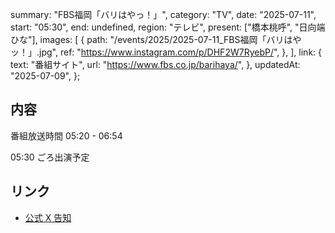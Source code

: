   summary: "FBS福岡「バリはやっ！」",
  category: "TV",
  date: "2025-07-11",
  start: "05:30",
  end: undefined,
  region: "テレビ",
  present: ["橋本桃呼", "日向端ひな"],
  images: [
    {
      path: "/events/2025/2025-07-11_FBS福岡「バリはやッ！」.jpg",
      ref: "https://www.instagram.com/p/DHF2W7RyebP/",
    },
  ],
  link: {
    text: "番組サイト",
    url: "https://www.fbs.co.jp/barihaya/",
  },
  updatedAt: "2025-07-09",
};

## 内容

番組放送時間 05:20 - 06:54

05:30 ごろ出演予定

## リンク

- [公式 X 告知](https://x.com/takanenofficial/status/1942871358289195370)
